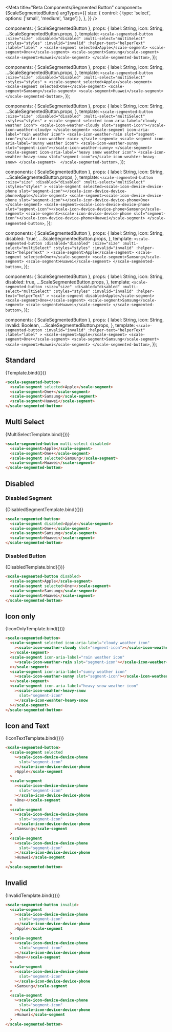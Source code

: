 
<Meta
  title="Beta Components/Segmented Button"
  component={ScaleSegmentedButton}
  argTypes={{
    size: {
      control: { type: 'select', options: ['small', 'medium', 'large'] },
    },
  }}
/>

  components: { ScaleSegmentedButton },
  props: {
    label: String,
    icon: String,
    ...ScaleSegmentedButton.props,
  },
  template: `
    <scale-segmented-button
      :size="size"
      :disabled="disabled"
      :multi-select="multiSelect"
      :styles="styles"
      :invalid="invalid"
      :helper-text="helperText"
      :label="label"
    >
      <scale-segment selected>Apple</scale-segment>
      <scale-segment>One+</scale-segment>
      <scale-segment>Samsung</scale-segment>
      <scale-segment>Huawei</scale-segment>
    </scale-segmented-button>
  `,
});

  components: { ScaleSegmentedButton },
  props: {
    label: String,
    icon: String,
    ...ScaleSegmentedButton.props,
  },
  template: `
    <scale-segmented-button
      :size="size"
      :disabled="disabled"
      :multi-select="multiSelect"
      :styles="styles"
    >
      <scale-segment selected>Apple</scale-segment>
      <scale-segment selected>One+</scale-segment>
      <scale-segment>Samsung</scale-segment>
      <scale-segment>Huawei</scale-segment>
    </scale-segmented-button>
  `,
});

  components: { ScaleSegmentedButton },
  props: {
    label: String,
    icon: String,
    ...ScaleSegmentedButton.props,
  },
  template: `
    <scale-segmented-button
      :size="size"
      :disabled="disabled"
      :multi-select="multiSelect"
      :styles="styles"
    >
      <scale-segment selected icon-aria-label="cloudy weather icon">
        <scale-icon-weather-cloudy slot="segment-icon"></scale-icon-weather-cloudy>
      </scale-segment>
      <scale-segment icon-aria-label="rain weather icon">
        <scale-icon-weather-rain slot="segment-icon"></scale-icon-weather-rain>
      </scale-segment>
      <scale-segment icon-aria-label="sunny weather icon">
        <scale-icon-weather-sunny slot="segment-icon"></scale-icon-weather-sunny>
      </scale-segment>
      <scale-segment icon-aria-label="heavy snow weather icon">
        <scale-icon-weahter-heavy-snow slot="segment-icon"></scale-icon-weahter-heavy-snow>
      </scale-segment> 
    </scale-segmented-button>
  `,
});

  components: { ScaleSegmentedButton },
  props: {
    label: String,
    icon: String,
    ...ScaleSegmentedButton.props,
  },
  template: `
    <scale-segmented-button
      :size="size"
      :disabled="disabled"
      :multi-select="multiSelect"
      :styles="styles"
    >
      <scale-segment selected><scale-icon-device-device-phone slot="segment-icon"></scale-icon-device-device-phone>Apple</scale-segment>
      <scale-segment><scale-icon-device-device-phone slot="segment-icon"></scale-icon-device-device-phone>One+</scale-segment>
      <scale-segment><scale-icon-device-device-phone slot="segment-icon"></scale-icon-device-device-phone>Samsung</scale-segment>
      <scale-segment><scale-icon-device-device-phone slot="segment-icon"></scale-icon-device-device-phone>Huawei</scale-segment>
    </scale-segmented-button>
  `,
});

  components: { ScaleSegmentedButton },
  props: {
    label: String,
    icon: String,
    disabled: 'true',
    ...ScaleSegmentedButton.props,
  },
  template: `
    <scale-segmented-button
      :disabled="disabled"
      :size="size"
      :multi-select="multiSelect"
      :styles="styles"
      :invalid="invalid"
      :helper-text="helperText"
    >
      <scale-segment>Apple</scale-segment>
      <scale-segment selected>One+</scale-segment>
      <scale-segment>Samsung</scale-segment>
      <scale-segment>Huawei</scale-segment>
    </scale-segmented-button>
  `,
});

  components: { ScaleSegmentedButton },
  props: {
    label: String,
    icon: String,
    disabled: true,
    ...ScaleSegmentedButton.props,
  },
  template: `
    <scale-segmented-button
      :size="size"
      :disabled="disabled"
      :multi-select="multiSelect"
      :styles="styles"
      :invalid="invalid"
      :helper-text="helperText"
    >
      <scale-segment disabled>Apple</scale-segment>
      <scale-segment>One+</scale-segment>
      <scale-segment>Samsung</scale-segment>
      <scale-segment>Huawei</scale-segment>
    </scale-segmented-button>
  `,
});

  components: { ScaleSegmentedButton },
  props: {
    label: String,
    icon: String,
    invalid: Boolean,
    ...ScaleSegmentedButton.props,
  },
  template: `
    <scale-segmented-button
      :invalid="invalid"
      :helper-text="helperText"
      :label="label"
    >
      <scale-segment>Apple</scale-segment>
      <scale-segment>One+</scale-segment>
      <scale-segment>Samsung</scale-segment>
      <scale-segment>Huawei</scale-segment>
    </scale-segmented-button>
  `,
});

## Standard

<Canvas withSource="none">
  <Story name="Standard" args={{ label: 'Group Label' }}>
    {Template.bind({})}
  </Story>
</Canvas>

<ArgsTable story="Standard" />

```html
<scale-segmented-button>
  <scale-segment selected>Apple</scale-segment>
  <scale-segment>One+</scale-segment>
  <scale-segment>Samsung</scale-segment>
  <scale-segment>Huawei</scale-segment>
</scale-segmented-button>
```

## Multi Select

<Canvas withSource="none">
  <Story name="MultiSelect" args={{ multiSelect: true, label: 'Group Label' }}>
    {MultiSelectTemplate.bind({})}
  </Story>
</Canvas>

```html
<scale-segmented-button multi-select disabled>
  <scale-segment>Apple</scale-segment>
  <scale-segment>One+</scale-segment>
  <scale-segment selected>Samsung</scale-segment>
  <scale-segment>Huawei</scale-segment>
</scale-segmented-button>
```

## Disabled

### Disabled Segment

<Canvas withSource="none">
  <Story name="Disabled Segment" args={{ label: 'Label' }}>
    {DisabledSegmentTemplate.bind({})}
  </Story>
</Canvas>

```html
<scale-segmented-button>
  <scale-segment disabled>Apple</scale-segment>
  <scale-segment>One+</scale-segment>
  <scale-segment>Samsung</scale-segment>
  <scale-segment>Huawei</scale-segment>
</scale-segmented-button>
```

### Disabled Button

<Canvas withSource="none">
  <Story name="Disabled Button" args={{ label: 'Label', disabled: true }}>
    {DisabledTemplate.bind({})}
  </Story>
</Canvas>

```html
<scale-segmented-button disabled>
  <scale-segment>Apple</scale-segment>
  <scale-segment selected>One+</scale-segment>
  <scale-segment>Samsung</scale-segment>
  <scale-segment>Huawei</scale-segment>
</scale-segmented-button>
```

## Icon only

<Canvas withSource="none">
  <Story name="Icon only" args={{ label: 'Group Label' }}>
    {IconOnlyTemplate.bind({})}
  </Story>
</Canvas>

```html
<scale-segmented-button>
  <scale-segment selected icon-aria-label="cloudy weather icon"
    ><scale-icon-weather-cloudy slot="segment-icon"></scale-icon-weather-cloudy
  ></scale-segment>
  <scale-segment icon-aria-label="rain weather icon"
    ><scale-icon-weather-rain slot="segment-icon"></scale-icon-weather-rain
  ></scale-segment>
  <scale-segment icon-aria-label="sunny weather icon"
    ><scale-icon-weather-sunny slot="segment-icon"></scale-icon-weather-sunny
  ></scale-segment>
  <scale-segment icon-aria-label="heavy snow weather icon"
    ><scale-icon-weahter-heavy-snow
      slot="segment-icon"
    ></scale-icon-weahter-heavy-snow
  ></scale-segment>
</scale-segmented-button>
```

## Icon and Text

<Canvas withSource="none">
  <Story name="Icon and Text" args={{ label: 'Group Label' }}>
    {IconTextTemplate.bind({})}
  </Story>
</Canvas>

```html
<scale-segmented-button>
  <scale-segment selected
    ><scale-icon-device-device-phone
      slot="segment-icon"
    ></scale-icon-device-device-phone
    >Apple</scale-segment
  >
  <scale-segment
    ><scale-icon-device-device-phone
      slot="segment-icon"
    ></scale-icon-device-device-phone
    >One+</scale-segment
  >
  <scale-segment
    ><scale-icon-device-device-phone
      slot="segment-icon"
    ></scale-icon-device-device-phone
    >Samsung</scale-segment
  >
  <scale-segment
    ><scale-icon-device-device-phone
      slot="segment-icon"
    ></scale-icon-device-device-phone
    >Huawei</scale-segment
  >
</scale-segmented-button>
```

## Invalid

<Canvas withSource="none">
  <Story
    name="invalid"
    args={{
      invalid: true,
    }}
  >
    {InvalidTemplate.bind({})}
  </Story>
</Canvas>

```html
<scale-segmented-button invalid>
  <scale-segment
    ><scale-icon-device-device-phone
      slot="segment-icon"
    ></scale-icon-device-device-phone
    >Apple</scale-segment
  >
  <scale-segment
    ><scale-icon-device-device-phone
      slot="segment-icon"
    ></scale-icon-device-device-phone
    >One+</scale-segment
  >
  <scale-segment
    ><scale-icon-device-device-phone
      slot="segment-icon"
    ></scale-icon-device-device-phone
    >Samsung</scale-segment
  >
  <scale-segment
    ><scale-icon-device-device-phone
      slot="segment-icon"
    ></scale-icon-device-device-phone
    >Huawei</scale-segment
  >
</scale-segmented-button>
```
